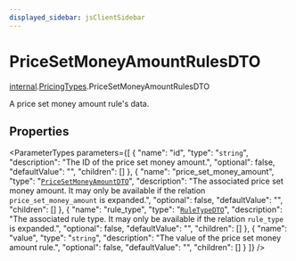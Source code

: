 ```yaml
---
displayed_sidebar: jsClientSidebar
---
```



# PriceSetMoneyAmountRulesDTO

[internal](../../internal/modules/admin_discounts.internal.internal-1.mdx).[PricingTypes](../../internal-1/modules/admin_discounts.internal.internal-1.PricingTypes.mdx).PriceSetMoneyAmountRulesDTO

A price set money amount rule's data.

## Properties

<ParameterTypes parameters={[
  {
    "name": "id",
    "type": "`string`",
    "description": "The ID of the price set money amount.",
    "optional": false,
    "defaultValue": "",
    "children": []
  },
  {
    "name": "price_set_money_amount",
    "type": "[`PriceSetMoneyAmountDTO`](admin_discounts.internal.internal-1.PricingTypes.PriceSetMoneyAmountDTO.mdx)",
    "description": "The associated price set money amount. It may only be available if the relation `price_set_money_amount` is expanded.",
    "optional": false,
    "defaultValue": "",
    "children": []
  },
  {
    "name": "rule_type",
    "type": "[`RuleTypeDTO`](admin_discounts.internal.internal-1.PricingTypes.RuleTypeDTO.mdx)",
    "description": "The associated rule type. It may only be available if the relation `rule_type` is expanded.",
    "optional": false,
    "defaultValue": "",
    "children": []
  },
  {
    "name": "value",
    "type": "`string`",
    "description": "The value of the price set money amount rule.",
    "optional": false,
    "defaultValue": "",
    "children": []
  }
]} />
